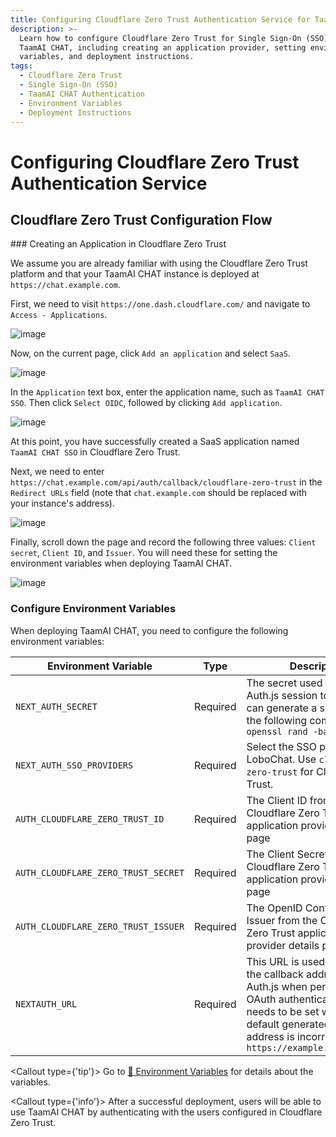 ```yaml
---
title: Configuring Cloudflare Zero Trust Authentication Service for TaamAI CHAT
description: >-
  Learn how to configure Cloudflare Zero Trust for Single Sign-On (SSO) for
  TaamAI CHAT, including creating an application provider, setting environment
  variables, and deployment instructions.
tags:
  - Cloudflare Zero Trust
  - Single Sign-On (SSO)
  - TaamAI CHAT Authentication
  - Environment Variables
  - Deployment Instructions
---
```


# Configuring Cloudflare Zero Trust Authentication Service

## Cloudflare Zero Trust Configuration Flow

<Steps>
### Creating an Application in Cloudflare Zero Trust

We assume you are already familiar with using the Cloudflare Zero Trust platform and that your TaamAI CHAT instance is deployed at `https://chat.example.com`.

First, we need to visit `https://one.dash.cloudflare.com/` and navigate to `Access - Applications`.

![image](https://github.com/user-attachments/assets/4d671a7c-5d94-4c4b-b4fd-71a5a0e9d227)

Now, on the current page, click `Add an application` and select `SaaS`.

![image](https://github.com/user-attachments/assets/3da4c8c4-88c6-40a9-8005-6a0a44aa3b1f)

In the `Application` text box, enter the application name, such as `TaamAI CHAT SSO`. Then click `Select OIDC`, followed by clicking `Add application`.

![image](https://github.com/user-attachments/assets/16cd9aef-c87b-48a4-95c0-b666082e7515)

At this point, you have successfully created a SaaS application named `TaamAI CHAT SSO` in Cloudflare Zero Trust.

Next, we need to enter `https://chat.example.com/api/auth/callback/cloudflare-zero-trust` in the `Redirect URLs` field (note that `chat.example.com` should be replaced with your instance's address).

![image](https://github.com/user-attachments/assets/433fdce4-0af5-417f-b80d-163c2d4f02f6)

Finally, scroll down the page and record the following three values: `Client secret`, `Client ID`, and `Issuer`. You will need these for setting the environment variables when deploying TaamAI CHAT.

![image](https://github.com/user-attachments/assets/2dd3cde5-fa0d-4f52-b82b-28d9e89379a0)

### Configure Environment Variables

When deploying TaamAI CHAT, you need to configure the following environment variables:

| Environment Variable | Type | Description |
| --- | --- | --- |
| `NEXT_AUTH_SECRET` | Required | The secret used to encrypt Auth.js session tokens. You can generate a secret using the following command: `openssl rand -base64 32` |
| `NEXT_AUTH_SSO_PROVIDERS` | Required | Select the SSO provider for LoboChat. Use `cloudflare-zero-trust` for Cloudflare Zero Trust. |
| `AUTH_CLOUDFLARE_ZERO_TRUST_ID` | Required | The Client ID from the Cloudflare Zero Trust application provider details page |
| `AUTH_CLOUDFLARE_ZERO_TRUST_SECRET` | Required | The Client Secret from the Cloudflare Zero Trust application provider details page |
| `AUTH_CLOUDFLARE_ZERO_TRUST_ISSUER` | Required | The OpenID Configuration Issuer from the Cloudflare Zero Trust application provider details page |
| `NEXTAUTH_URL` | Required | This URL is used to specify the callback address for Auth.js when performing OAuth authentication. It only needs to be set when the default generated redirect address is incorrect. `https://example.com/api/auth` |

  <Callout type={'tip'}>
    Go to  [📘 Environment Variables](/docs/self-hosting/environment-variable#Cloudflare%20Zero%20Trust) for details about the variables.

</Callout>
</Steps>

<Callout type={'info'}>
  After a successful deployment, users will be able to use TaamAI CHAT by authenticating with the users
  configured in Cloudflare Zero Trust.
</Callout>

